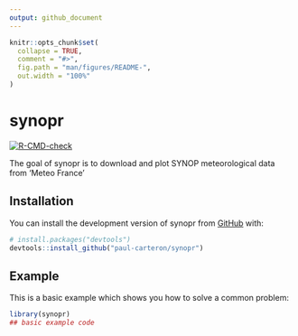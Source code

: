 ```yaml
---
output: github_document
---
```


<!-- README.md is generated from README.Rmd. Please edit that file -->

```r
knitr::opts_chunk$set(
  collapse = TRUE,
  comment = "#>",
  fig.path = "man/figures/README-",
  out.width = "100%"
)
```

# synopr

<!-- badges: start -->
  [![R-CMD-check](https://github.com/paul-carteron/synopr/actions/workflows/R-CMD-check.yaml/badge.svg)](https://github.com/paul-carteron/synopr/actions/workflows/R-CMD-check.yaml)
  <!-- badges: end -->
  
The goal of synopr is to download and plot SYNOP meteorological data from 'Meteo France'

## Installation

You can install the development version of synopr from [GitHub](https://github.com/) with:

``` r
# install.packages("devtools")
devtools::install_github("paul-carteron/synopr")
```

## Example

This is a basic example which shows you how to solve a common problem:

```r
library(synopr)
## basic example code
```
